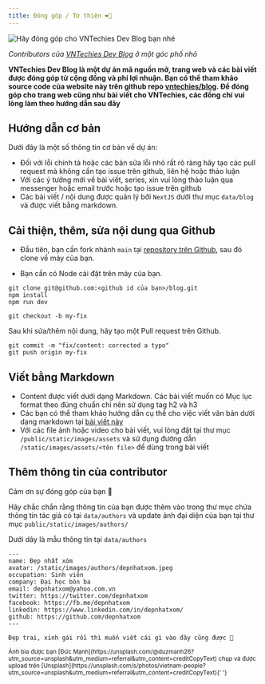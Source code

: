 ```yaml
---
title: Đóng góp / Từ thiện ❤️‍🔥
---
```


![Hãy đóng góp cho VNTechies Dev Blog bạn nhé](/static/images/contribute.png)

_Contributors của [VNTechies Dev Blog](https://vntechies.dev/) ở một góc phố nhỏ_

**VNTechies Dev Blog là một dự án mã nguồn mở, trang web và các bài viết được đóng góp từ cộng đồng và phi lợi nhuận.
Bạn có thể tham khảo source code của website này trên github repo [vntechies/blog](https://github.com/vntechies/blog).
Để đóng góp cho trang web cũng như bài viết cho VNTechies, các đồng chí vui lòng làm theo hướng dẫn sau đây**

## Hướng dẫn cơ bản

Dưới đây là một số thông tin cơ bản về dự án:

- Đối với lỗi chính tả hoặc các bản sửa lỗi nhỏ rất rõ ràng hãy tạo các pull request mà không cần tạo issue trên github, liên hệ hoặc thảo luận
- Với các ý tưởng mới về bài viết, series, xin vui lòng thảo luận qua messenger hoặc email trước hoặc tạo issue trên github
- Các bài viết / nội dung được quản lý bởi `NextJS` dưới thư mục `data/blog` và được viết bằng markdown.

## Cải thiện, thêm, sửa nội dung qua Github

- Đầu tiên, bạn cần fork nhánh `main` tại [repository trên Github](https://github.com/vntechies/blog/fork), sau đó clone về máy của bạn.

- Bạn cần có Node cài đặt trên máy của bạn.

```shell:shell
git clone git@github.com:<github id của bạn>/blog.git
npm install
npm run dev

git checkout -b my-fix
```

Sau khi sửa/thêm nội dung, hãy tạo một Pull request trên Github.

```shell:shell
git commit -m "fix/content: corrected a typo"
git push origin my-fix
```

## Viết bằng Markdown

- Content được viết dưới dạng Markdown. Các bài viết muốn có Mục lục format theo đúng chuẩn chỉ nên sử dụng tag h2 và h3
- Các bạn có thể tham khảo hướng dẫn cụ thể cho việc viết văn bản dưới dạng markdown tại [bài viết này](https://tailwind-nextjs-starter-blog.vercel.app/blog/github-markdown-guide)
- Với các file ảnh hoặc video cho bài viết, vui lòng đặt tại thư mục `/public/static/images/assets` và sử dụng đường dẫn `/static/images/assets/<tên file>` để dùng trong bài viết

## Thêm thông tin của contributor

Cảm ơn sự đóng góp của bạn 🙏

Hãy chắc chắn rằng thông tin của bạn được thêm vào trong thư mục chứa thông tin tác giả có tại `data/authors`
và update ảnh đại diện của bạn tại thư mục `public/static/images/authors/`

Dưới dây là mẫu thông tin tại `data/authors`

```md:đẹpnhấtxóm.mdx
---
name: Đẹp nhất xóm
avatar: /static/images/authors/depnhatxom.jpeg
occupation: Sinh viên
company: Đại học bôn ba
email: depnhatxom@yahoo.com.vn
twitter: https://twitter.com/depnhatxom
facebook: https://fb.me/depnhatxom
linkedin: https://www.linkedin.com/in/depnhatxom/
github: https://github.com/depnhatxom
---

Đẹp trai, xinh gái rồi thì muốn viết cái gì vào đây cũng được 😬

```

<small>
  Ảnh bìa được bạn [Đức
  Mạnh](https://unsplash.com/@duzmanh26?utm_source=unsplash&utm_medium=referral&utm_content=creditCopyText)
  chụp và được upload trên
  [Unsplash](https://unsplash.com/s/photos/vietnam-people?utm_source=unsplash&utm_medium=referral&utm_content=creditCopyText){' '}
</small>
